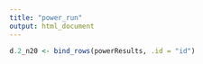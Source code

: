 ```yaml
---
title: "power_run"
output: html_document
---
```


```r
d.2_n20 <- bind_rows(powerResults, .id = "id")

```